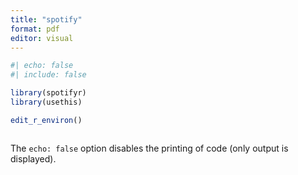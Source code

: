 ```yaml
---
title: "spotify"
format: pdf
editor: visual
---
```


```r
#| echo: false
#| include: false

library(spotifyr)
library(usethis)
```


```r
edit_r_environ()
```

```r

```

The `echo: false` option disables the printing of code (only output is displayed).
